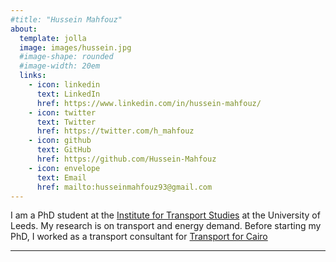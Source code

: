 ```yaml
---
#title: "Hussein Mahfouz"
about:
  template: jolla
  image: images/hussein.jpg
  #image-shape: rounded
  #image-width: 20em
  links:
    - icon: linkedin 
      text: LinkedIn
      href: https://www.linkedin.com/in/hussein-mahfouz/
    - icon: twitter 
      text: Twitter
      href: https://twitter.com/h_mahfouz
    - icon: github 
      text: GitHub
      href: https://github.com/Hussein-Mahfouz
    - icon: envelope 
      text: Email
      href: mailto:husseinmahfouz93@gmail.com
---
```


I am a PhD student at the [Institute for Transport Studies](https://environment.leeds.ac.uk/transport) at the University of Leeds. My research is on transport and energy demand. Before starting my PhD, I worked as a transport consultant for [Transport for Cairo](https://transportforcairo.com/)

---
